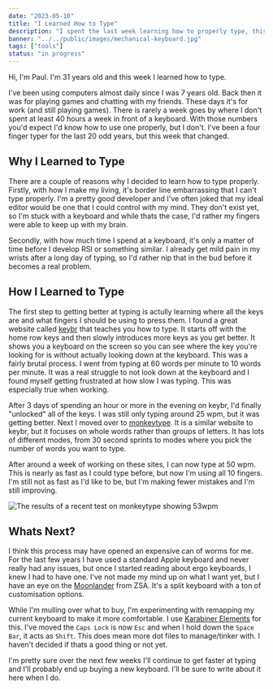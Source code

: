 ```yaml
---
date: "2023-05-10"
title: "I Learned How to Type"
description: "I spent the last week learning how to properly type, this is how it went."
banner: "../../public/images/mechanical-keyboard.jpg"
tags: ["tools"]
status: "in progress"
---
```


Hi, I'm Paul. I'm 31 years old and this week I learned how to type.

I've been using computers almost daily since I was 7 years old. Back then it was for playing games and chatting with my friends. These days it's for work (and still playing games). There is rarely a week goes by where I don't spent at least 40 hours a week in front of a keyboard. With those numbers you'd expect I'd know how to use one properly, but I don't. I've been a four finger typer for the last 20 odd years, but this week that changed.

## Why I Learned to Type

There are a couple of reasons why I decided to learn how to type properly. Firstly, with how I make my living, it's border line embarrassing that I can't type properly. I'm a pretty good developer and I've often joked that my ideal editor would be one that I could control with my mind. They don't exist yet, so I'm stuck with a keyboard and while thats the case, I'd rather my fingers were able to keep up with my brain.

Secondly, with how much time I spend at a keyboard, it's only a matter of time before I develop RSI or something similar. I already get mild pain in my wrists after a long day of typing, so I'd rather nip that in the bud before it becomes a real problem.

## How I Learned to Type

The first step to getting better at typing is actully learning where all the keys are and what fingers I should be using to press them. I found a great website called [keybr](https://www.keybr.com/) that teaches you how to type. It starts off with the home row keys and then slowly introduces more keys as you get better. It shows you a keyboard on the screen so you can see where the key you're looking for is without actually looking down at the keyboard. This was a fairly brutal process. I went from typing at 60 words per minute to 10 words per minute. It was a real struggle to not look down at the keyboard and I found myself getting frustrated at how slow I was typing. This was especially true when working.

After 3 days of spending an hour or more in the evening on keybr, I'd finally "unlocked" all of the keys. I was still only typing around 25 wpm, but it was getting better. Next I moved over to [monkeytype](https://monkeytype.com). It is a similar website to keybr, but it focuses on whole words rather than groups of letters. It has lots of different modes, from 30 second sprints to modes where you pick the number of words you want to type.

After around a week of working on these sites, I can now type at 50 wpm. This is nearly as fast as I could type before, but now I'm using all 10 fingers. I'm still not as fast as I'd like to be, but I'm making fewer mistakes and I'm still improving.

![The results of a recent test on monkeytype showing 53wpm](/images/monkeytype-screenshot.png)

## Whats Next?

I think this process may have opened an expensive can of worms for me. For the last few years I have used a standard Apple keyboard and never really had any issues, but once I started reading about ergo keyboards, I knew I had to have one. I've not made my mind up on what I want yet, but I have an eye on the [Moonlander](https://www.zsa.io/moonlander/) from ZSA. It's a split keyboard with a ton of customisation options.

While I'm mulling over what to buy, I'm experimenting with remapping my current keyboard to make it more comfortable. I use [Karabiner Elements](https://karabiner-elements.pqrs.org/) for this. I've moved the `Caps Lock` is now `Esc` and when I hold down the `Space Bar`, it acts as `Shift`. This does mean more dot files to manage/tinker with. I haven't decided if thats a good thing or not yet.

I'm pretty sure over the next few weeks I'll continue to get faster at typing and I'll probably end up buying a new keyboard. I'll be sure to write about it here when I do.
